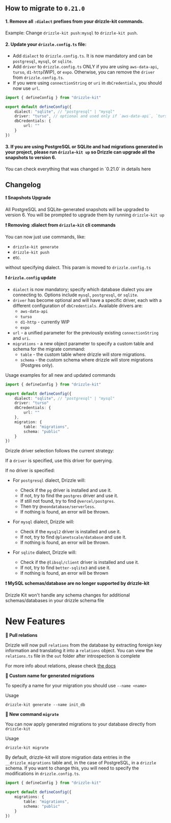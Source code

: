 
## How to migrate to `0.21.0`

#### 1. Remove all `:dialect` prefixes from your drizzle-kit commands.
Example: Change `drizzle-kit push:mysql` to `drizzle-kit push`.

#### 2. Update your `drizzle.config.ts` file:
 - Add `dialect` to `drizzle.config.ts`. It is now mandatory and can be `postgresql`, `mysql`, or `sqlite`.
 - Add `driver` to `drizzle.config.ts` ONLY if you are using `aws-data-api`, `turso`, `d1-http`(WIP), or `expo`. Otherwise, you can remove the `driver` from `drizzle.config.ts`.
 - If you were using `connectionString` or `uri` in `dbCredentials`, you should now use `url`.
    
```ts
import { defineConfig } from "drizzle-kit"

export default defineConfig({
    dialect: "sqlite", // "postgresql" | "mysql"
    driver: "turso", // optional and used only if `aws-data-api`, `turso`, `d1-http`(WIP) or `expo` are used
    dbCredentials: {
        url: ""
    }
})
```

#### 3. If you are using PostgreSQL or SQLite and had migrations generated in your project, please run `drizzle-kit up` so Drizzle can upgrade all the snapshots to version 6.

<Callout>
  You can check everything that was changed in `0.21.0` in details here
</Callout>

## Changelog

**❗ Snapshots Upgrade**

All PostgreSQL and SQLite-generated snapshots will be upgraded to version 6. You will be prompted to upgrade them by running `drizzle-kit up`

**❗ Removing :dialect from `drizzle-kit` cli commands**

You can now just use commands, like:

- `drizzle-kit generate`
- `drizzle-kit push`
- etc.

without specifying dialect. This param is moved to `drizzle.config.ts`

**❗ `drizzle.config` update**

- `dialect` is now mandatory; specify which database dialect you are connecting to. Options include `mysql`, `postgresql`, or `sqlite`.
- `driver` has become optional and will have a specific driver, each with a different configuration of `dbCredentials`. Available drivers are:
  - `aws-data-api`
  - `turso`
  - `d1-http` - currently WIP
  - `expo`
- `url` - a unified parameter for the previously existing `connectionString` and `uri`.
- `migrations` - a new object parameter to specify a custom table and schema for the migrate command:
  - `table` - the custom table where drizzle will store migrations.
  - `schema` - the custom schema where drizzle will store migrations (Postgres only).

Usage examples for all new and updated commands
```ts
import { defineConfig } from "drizzle-kit"

export default defineConfig({
    dialect: "sqlite", // "postgresql" | "mysql"
    driver: "turso"
    dbCredentials: {
        url: ""
    },
    migration: {
        table: "migrations",
        schema: "public"
    }
})
```

Drizzle driver selection follows the current strategy:

If a `driver` is specified, use this driver for querying.

If no driver is specified:

- For `postgresql` dialect, Drizzle will:
  - Check if the `pg` driver is installed and use it.
  - If not, try to find the `postgres` driver and use it.
  - If still not found, try to find `@vercel/postgres`.
  - Then try `@neondatabase/serverless`.
  - If nothing is found, an error will be thrown.

- For `mysql` dialect, Drizzle will:
  - Check if the `mysql2` driver is installed and use it.
  - If not, try to find `@planetscale/database` and use it.
  - If nothing is found, an error will be thrown.

- For `sqlite` dialect, Drizzle will:
  - Check if the `@libsql/client` driver is installed and use it.
  - If not, try to find `better-sqlite3` and use it.
  - If nothing is found, an error will be thrown

**❗ MySQL schemas/database are no longer supported by drizzle-kit**

Drizzle Kit won't handle any schema changes for additional schemas/databases in your drizzle schema file

# New Features

**🎉 Pull relations**

Drizzle will now pull `relations` from the database by extracting foreign key information and translating it into a `relations` object. You can view the `relations.ts` file in the `out` folder after introspection is complete

For more info about relations, please check [the docs](/docs/rqb#declaring-relations)


**🎉 Custom name for generated migrations**

To specify a name for your migration you should use `--name <name>`

Usage
```
drizzle-kit generate --name init_db
```

**🎉 New command `migrate`**

You can now apply generated migrations to your database directly from `drizzle-kit`

Usage
```
drizzle-kit migrate
```

By default, drizzle-kit will store migration data entries in the `__drizzle_migrations` table and, in the case of PostgreSQL, in a `drizzle` schema. If you want to change this, you will need to specify the modifications in `drizzle.config.ts`.

```ts
import { defineConfig } from "drizzle-kit"

export default defineConfig({
    migrations: {
        table: "migrations",
        schema: "public"
    }
})
```